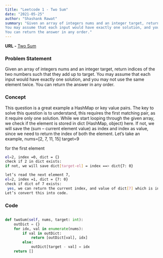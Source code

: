 ```yaml
---
title: "Leetcode 1 - Two Sum"
date: "2021-05-25"
author: "Shashank Rawat"
summary: "Given an array of integers nums and an integer target, return indices of the two numbers such that they add up to target.
You may assume that each input would have exactly one solution, and you may not use the same element twice.
You can return the answer in any order."
---
```


**URL -** [Two Sum](//leetcode.com/problems/two-sum/)

### Problem Statement

Given an array of integers nums and an integer target, return indices of the two numbers such that they add up to target.
You may assume that each input would have exactly one solution, and you may not use the same element twice.
You can return the answer in any order.

### Concept

This question is a great example a HashMap or key value pairs. The key to solve this question is to understand, this requires the first matching pair, as it require only one solution.
While we start looping through the given array, we check if the element is stored in dict (HashMap, object) here. If not, we will save the (sum – current element value) as index and index as value, since we need to return the index of both the element.
Let’s take an example,
nums=[2, 7, 11, 15]
target=9

for the first element  
```bash
el=2, index =0, dict = {}  
check if 2 in dict exists:  
if not, we will save dict[target-el] = index ==> dict{7: 0}
```

```bash
let’s read the next element 7,  
el=2, index =1, dict = {7: 0}  
check if dict of 7 exists:  
 yes, we can return the current index, and value of dict[7] which is in fact index of 2 which is at position 0 as we seen in previous step.
Let’s convert this into code.
```

### Code

```python

def twoSum(self, nums, target: int):
    outDict = {}
    for idx, val in enumerate(nums):
        if val in outDict:
            return [outDict[val], idx]
        else:
            outDict[target - val] = idx
    return []

```
